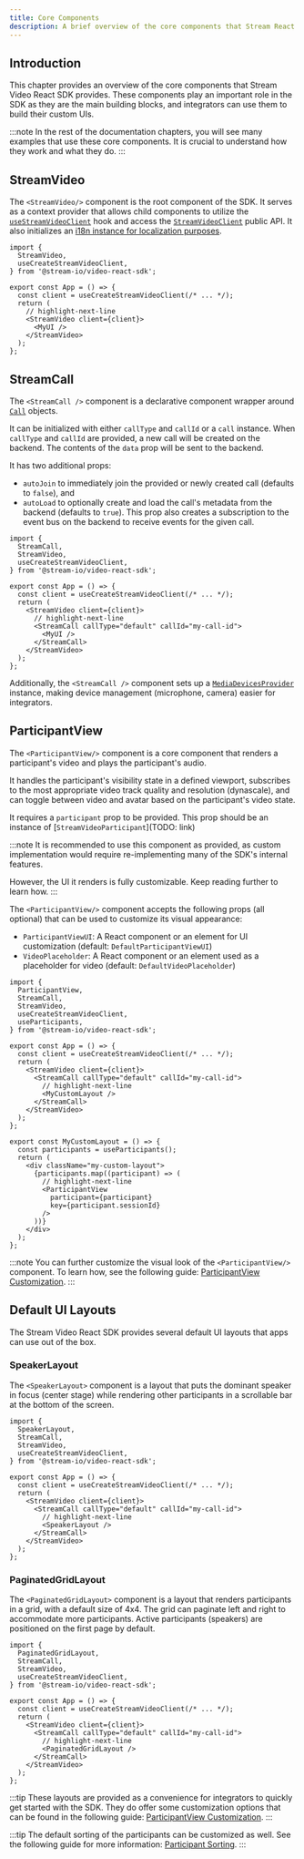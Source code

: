 ```yaml
---
title: Core Components
description: A brief overview of the core components that Stream React Video SDK provides.
---
```


## Introduction

This chapter provides an overview of the core components that Stream Video React SDK provides.
These components play an important role in the SDK as they are the main building blocks, and integrators can use them to build their custom UIs.

:::note
In the rest of the documentation chapters, you will see many examples that use these core components.
It is crucial to understand how they work and what they do.
:::

## StreamVideo

The `<StreamVideo/>` component is the root component of the SDK.
It serves as a context provider that allows child components to utilize the
[`useStreamVideoClient`](../../call-engine/hooks-and-contexts#usestreamvideoclient) hook and access the [`StreamVideoClient`](../../call-engine/StreamVideoClient) public API.
It also initializes an [i18n instance for localization purposes](../../advanced/i18n).

```tsx
import {
  StreamVideo,
  useCreateStreamVideoClient,
} from '@stream-io/video-react-sdk';

export const App = () => {
  const client = useCreateStreamVideoClient(/* ... */);
  return (
    // highlight-next-line
    <StreamVideo client={client}>
      <MyUI />
    </StreamVideo>
  );
};
```

## StreamCall

The `<StreamCall />` component is a declarative component wrapper around [`Call`](../../call-engine/Call) objects.

It can be initialized with either `callType` and `callId` or a `call` instance.
When `callType` and `callId` are provided, a new call will be created on the backend. The contents of the `data` prop will be sent to the backend.

It has two additional props:

- `autoJoin` to immediately join the provided or newly created call (defaults to `false`), and
- `autoLoad` to optionally create and load the call's metadata from the backend (defaults to `true`). This prop also creates a subscription to the event bus on the backend to receive events for the given call.

```tsx
import {
  StreamCall,
  StreamVideo,
  useCreateStreamVideoClient,
} from '@stream-io/video-react-sdk';

export const App = () => {
  const client = useCreateStreamVideoClient(/* ... */);
  return (
    <StreamVideo client={client}>
      // highlight-next-line
      <StreamCall callType="default" callId="my-call-id">
        <MyUI />
      </StreamCall>
    </StreamVideo>
  );
};
```

Additionally, the `<StreamCall />` component sets up a [`MediaDevicesProvider`](../../guides/camera-and-microphone) instance, making device management (microphone, camera) easier for integrators.

## ParticipantView

The `<ParticipantView/>` component is a core component that renders a participant's video and plays the participant's audio.

It handles the participant's visibility state in a defined viewport,
subscribes to the most appropriate video track quality and resolution (dynascale), and
can toggle between video and avatar based on the participant's video state.

It requires a `participant` prop to be provided. This prop should be an instance of [`StreamVideoParticipant`](TODO: link)

:::note
It is recommended to use this component as provided, as custom implementation would require re-implementing many of the SDK's internal features.

However, the UI it renders is fully customizable. Keep reading further to learn how.
:::

The `<ParticipantView/>` component accepts the following props (all optional) that can be used to customize its visual appearance:

- `ParticipantViewUI`: A React component or an element for UI customization (default: `DefaultParticipantViewUI`)
- `VideoPlaceholder`: A React component or an element used as a placeholder for video (default: `DefaultVideoPlaceholder`)

```tsx
import {
  ParticipantView,
  StreamCall,
  StreamVideo,
  useCreateStreamVideoClient,
  useParticipants,
} from '@stream-io/video-react-sdk';

export const App = () => {
  const client = useCreateStreamVideoClient(/* ... */);
  return (
    <StreamVideo client={client}>
      <StreamCall callType="default" callId="my-call-id">
        // highlight-next-line
        <MyCustomLayout />
      </StreamCall>
    </StreamVideo>
  );
};

export const MyCustomLayout = () => {
  const participants = useParticipants();
  return (
    <div className="my-custom-layout">
      {participants.map((participant) => (
        // highlight-next-line
        <ParticipantView
          participant={participant}
          key={participant.sessionId}
        />
      ))}
    </div>
  );
};
```

:::note
You can further customize the visual look of the `<ParticipantView/>` component. To learn how, see the following guide: [ParticipantView Customization](../../ui-cookbook/participant-view-customizations/).
:::

## Default UI Layouts

The Stream Video React SDK provides several default UI layouts that apps can use out of the box.

### SpeakerLayout

The `<SpeakerLayout>` component is a layout that puts the dominant speaker in focus (center stage) while rendering other participants in a scrollable bar at the bottom of the screen.

```tsx
import {
  SpeakerLayout,
  StreamCall,
  StreamVideo,
  useCreateStreamVideoClient,
} from '@stream-io/video-react-sdk';

export const App = () => {
  const client = useCreateStreamVideoClient(/* ... */);
  return (
    <StreamVideo client={client}>
      <StreamCall callType="default" callId="my-call-id">
        // highlight-next-line
        <SpeakerLayout />
      </StreamCall>
    </StreamVideo>
  );
};
```

### PaginatedGridLayout

The `<PaginatedGridLayout>` component is a layout that renders participants in a grid, with a default size of 4x4.
The grid can paginate left and right to accommodate more participants. Active participants (speakers) are positioned on the first page by default.

```tsx
import {
  PaginatedGridLayout,
  StreamCall,
  StreamVideo,
  useCreateStreamVideoClient,
} from '@stream-io/video-react-sdk';

export const App = () => {
  const client = useCreateStreamVideoClient(/* ... */);
  return (
    <StreamVideo client={client}>
      <StreamCall callType="default" callId="my-call-id">
        // highlight-next-line
        <PaginatedGridLayout />
      </StreamCall>
    </StreamVideo>
  );
};
```

:::tip
These layouts are provided as a convenience for integrators to quickly get started with the SDK.
They do offer some customization options that can be found in the following guide: [ParticipantView Customization](../../ui-cookbook/participant-view-customizations/).
:::

:::tip
The default sorting of the participants can be customized as well. See the following guide for more information: [Participant Sorting](../../guides/sorting-api/).
:::
